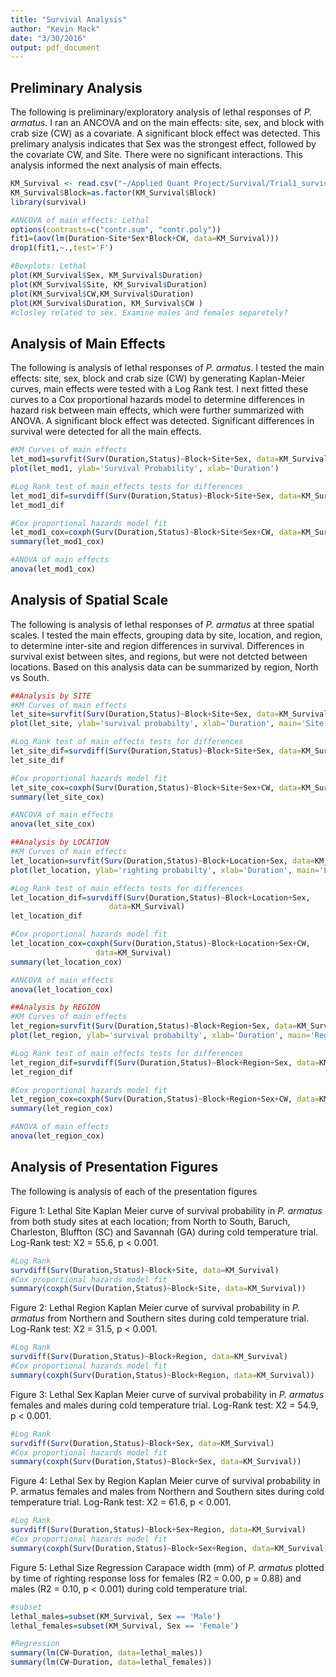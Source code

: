 ```yaml
---
title: "Survival Analysis"
author: "Kevin Mack"
date: "3/30/2016"
output: pdf_document
---
```


Preliminary Analysis
--
The following is preliminary/exploratory analysis of lethal responses of _P. armatus_. I ran an ANCOVA and on the main effects: site, sex, and block with crab size (CW) as a covariate. A significant block effect was detected. This prelimary analysis indicates that Sex was the strongest effect, followed by the covariate CW, and Site. There were no significant interactions. This analysis informed the next analysis of main effects.
```r
KM_Survival <- read.csv("~/Applied Quant Project/Survival/Trial1_survival.csv")
KM_Survival$Block=as.factor(KM_Survival$Block)
library(survival)

#ANCOVA of main effects: Lethal
options(contrasts=c("contr.sum", "contr.poly"))
fit1=(aov(lm(Duration~Site*Sex*Block+CW, data=KM_Survival)))
drop1(fit1,~.,test='F')

#Boxplots: Lethal
plot(KM_Survival$Sex, KM_Survival$Duration)
plot(KM_Survival$Site, KM_Survival$Duration)
plot(KM_Survival$CW,KM_Survival$Duration)
plot(KM_Survival$Duration, KM_Survival$CW ) 
#closley related to sex. Examine males and females separetely?
```

Analysis of Main Effects
--
The following is analysis of lethal responses of _P. armatus_. I tested the main effects: site, sex, block and crab size (CW) by generating Kaplan-Meier curves, main effects were tested with a Log Rank test. I next fitted these curves to a Cox proportional hazards model to determine differences in hazard risk between main effects, which were further summarized with ANOVA. A significant block effect was detected. Significant differences in survival were detected for all the main effects.
```r
#KM Curves of main effects
let_mod1=survfit(Surv(Duration,Status)~Block+Site+Sex, data=KM_Survival)
plot(let_mod1, ylab='Survival Probability', xlab='Duration') 

#Log Rank test of main effects tests for differences
let_mod1_dif=survdiff(Surv(Duration,Status)~Block+Site+Sex, data=KM_Survival)
let_mod1_dif

#Cox proportional hazards model fit
let_mod1_cox=coxph(Surv(Duration,Status)~Block+Site+Sex+CW, data=KM_Survival)
summary(let_mod1_cox)

#ANOVA of main effects 
anova(let_mod1_cox)
```

Analysis of Spatial Scale
--
The following is analysis of lethal responses of _P. armatus_ at three spatial scales. I tested the main effects, grouping data by site, location, and region, to determine inter-site and region differences in survival. Differences in survival exist between sites, and regions, but were not detcted between locations. Based on this analysis data can be summarized by region, North vs South.
```r
##Analysis by SITE
#KM Curves of main effects
let_site=survfit(Surv(Duration,Status)~Block+Site+Sex, data=KM_Survival)
plot(let_site, ylab='survival probabilty', xlab='Duration', main='Site') 

#Log Rank test of main effects tests for differences
let_site_dif=survdiff(Surv(Duration,Status)~Block+Site+Sex, data=KM_Survival)
let_site_dif

#Cox proportional hazards model fit
let_site_cox=coxph(Surv(Duration,Status)~Block+Site+Sex+CW, data=KM_Survival)
summary(let_site_cox)

#ANCOVA of main effects 
anova(let_site_cox)
```

```r
##Analysis by LOCATION
#KM Curves of main effects
let_location=survfit(Surv(Duration,Status)~Block+Location+Sex, data=KM_Survival)
plot(let_location, ylab='righting probabilty', xlab='Duration', main='Location')

#Log Rank test of main effects tests for differences
let_location_dif=survdiff(Surv(Duration,Status)~Block+Location+Sex, 
                      data=KM_Survival)
let_location_dif

#Cox proportional hazards model fit
let_location_cox=coxph(Surv(Duration,Status)~Block+Location+Sex+CW, 
                   data=KM_Survival)
summary(let_location_cox)

#ANCOVA of main effects 
anova(let_location_cox)
```

```r
##Analysis by REGION
#KM Curves of main effects
let_region=survfit(Surv(Duration,Status)~Block+Region+Sex, data=KM_Survival)
plot(let_region, ylab='survival probabilty', xlab='Duration', main='Region')

#Log Rank test of main effects tests for differences
let_region_dif=survdiff(Surv(Duration,Status)~Block+Region+Sex, data=KM_Survival)
let_region_dif

#Cox proportional hazards model fit
let_region_cox=coxph(Surv(Duration,Status)~Block+Region+Sex+CW, data=KM_Survival)
summary(let_region_cox)

#ANOVA of main effects 
anova(let_region_cox)
```


Analysis of Presentation Figures
--
The following is analysis of each of the presentation figures

Figure 1: Lethal Site
Kaplan Meier curve of survival probability in _P. armatus_ from both study sites at each location; from North to South, Baruch, Charleston, Bluffton (SC) and Savannah (GA) during cold temperature trial. Log-Rank test: X2 = 55.6, p < 0.001.
```r
#Log Rank
survdiff(Surv(Duration,Status)~Block+Site, data=KM_Survival)
#Cox proportional hazards model fit
summary(coxph(Surv(Duration,Status)~Block+Site, data=KM_Survival))
```

Figure 2: Lethal Region
Kaplan Meier curve of survival probability in _P. armatus_ from Northern and Southern sites during cold temperature trial. Log-Rank test: X2 = 31.5, p < 0.001.
```r
#Log Rank
survdiff(Surv(Duration,Status)~Block+Region, data=KM_Survival)
#Cox proportional hazards model fit
summary(coxph(Surv(Duration,Status)~Block+Region, data=KM_Survival))
```

Figure 3: Lethal Sex
Kaplan Meier curve of survival probability in _P. armatus_ females and males during cold temperature trial. Log-Rank test: X2 = 54.9, p < 0.001.
```r
#Log Rank
survdiff(Surv(Duration,Status)~Block+Sex, data=KM_Survival)
#Cox proportional hazards model fit
summary(coxph(Surv(Duration,Status)~Block+Sex, data=KM_Survival))
```

Figure 4: Lethal Sex by Region
Kaplan Meier curve of survival probability in P. armatus females and males from Northern and Southern sites during cold temperature trial. Log-Rank test: X2 = 61.6, p < 0.001.
```r
#Log Rank
survdiff(Surv(Duration,Status)~Block+Sex+Region, data=KM_Survival)
#Cox proportional hazards model fit
summary(coxph(Surv(Duration,Status)~Block+Sex+Region, data=KM_Survival))
```

Figure 5: Lethal Size Regression
Carapace width (mm) of _P. armatus_ plotted by time of righting response loss for females (R2 = 0.00, p = 0.88) and males (R2 = 0.10, p < 0.001) during cold temperature trial.
```r
#subset
lethal_males=subset(KM_Survival, Sex == 'Male')
lethal_females=subset(KM_Survival, Sex == 'Female')

#Regression
summary(lm(CW~Duration, data=lethal_males))
summary(lm(CW~Duration, data=lethal_females))
```





